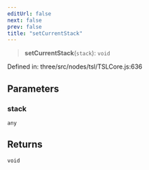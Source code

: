 ```yaml
---
editUrl: false
next: false
prev: false
title: "setCurrentStack"
---
```


> **setCurrentStack**(`stack`): `void`

Defined in: three/src/nodes/tsl/TSLCore.js:636

## Parameters

### stack

`any`

## Returns

`void`
